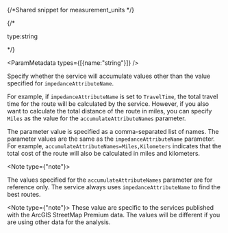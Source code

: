 {/*Shared snippet for measurement_units */} 

{/* <p class="space-x-2"><span class="font-sm text-color-3">type:string</span></p> */}


<ParamMetadata types={[{name:"string"}]} />

Specify whether the service will accumulate values other than the value specified for `impedanceAttributeName`. 

For example, if `impedanceAttributeName` is set to `TravelTime`, the total travel time for the route will be calculated by the service. However, if you also want to calculate the total distance of the route in miles, you can specify `Miles`  as the value for the `accumulateAttributeNames` parameter.

The parameter value is specified as a comma-separated list of names. The parameter values are the same as the `impedanceAttributeName` parameter. For example, `accumulateAttributeNames=Miles,Kilometers` indicates that the total cost of the route will also be calculated in miles and kilometers. 

<Note type={"note"}>

The values specified for the `accumulateAttributeNames`  parameter are for reference only. The service always uses `impedanceAttributeName`  to find the best routes.

</Note>

<If c="publication=='services-reference/enterprise'">

<Note type={"note"}>
These value are specific to the services published with the ArcGIS StreetMap Premium data. The values will be different if you are using other data for the analysis.
</Note>

</If>